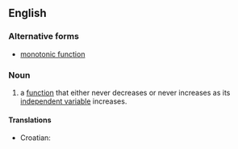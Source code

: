 ==English==

===Alternative forms===
*[[monotonic function]]

===Noun===
{{en-noun}}

# {{mathematics}}a [[function]] that either never decreases or never increases as its [[independent variable]] increases.

====Translations====
{{trans-top|function that never decreases}}
*Croatian: {{t|hr|monotona funkcija|f}}
{{trans-mid}}
{{trans-bottom}}